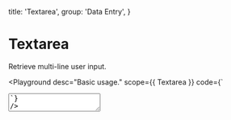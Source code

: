
  title: 'Textarea',
  group: 'Data Entry',
}

# Textarea

Retrieve multi-line user input.

<Playground
  desc="Basic usage."
  scope={{ Textarea }}
  code={`
<Textarea placeholder="Please enter a description." />
`}
/>

<Playground
  title="disabled"
  desc="Disable interactive textarea."
  scope={{ Textarea }}
  code={`
<Textarea width="100%" disabled placeholder="Now is the optimal workflow for frontend teams. All-in-one: Static and JAMstack deployment, Serverless Functions, and Global CDN." />
`}
/>

<Playground
  title="Type"
  desc="Differentiate states by color."
  scope={{ Textarea, Spacer }}
  code={`
<>
  <Textarea type="success" height="65px" value="Success" />
  <Spacer w={.5} inline />
  <Textarea type="secondary" height="65px" value="Secondary" />
  <Spacer h={.5} />
  <Textarea type="warning" height="65px" value="Warning" />
  <Spacer w={.5} inline />
  <Textarea type="error" height="65px" value="Error" />
</>
`}
/>

<Playground
  title="get change"
  desc="Capture changes in textarea."
  scope={{ Textarea, useState }}
  code={`
() => {
  const [value, setValue] = useState()
  const handler = (e) => {
    setValue(e.target.value)
    console.log(e.target.value)
  }
  return (
    <Textarea width="100%"
     value={value}
     onChange={handler}
     placeholder="Now is the optimal workflow for frontend teams. All-in-one: Static and JAMstack deployment, Serverless Functions, and Global CDN." />
  )
}
`}
/>

<Playground
  title={
    <>
      With <Code>useInput</Code>
    </>
  }
  desc="Use `hooks` to capture changes."
  scope={{ Textarea, useInput, Button, Spacer }}
  code={`
() => {
  const { setState, reset, bindings } = useInput('Now is the optimal workflow for frontend teams. All-in-one: Static and JAMstack deployment, Serverless Functions, and Global CDN.')
  return (
    <>
      <Textarea width="100%" {...bindings}/>
      <Spacer h={.5} />
      <Button auto type="secondary" scale={1/3} onClick={() => setState(Math.random().toString(32))}>set value</Button>
      <Spacer h={.5} />
      <Button auto scale={1/3} onClick={() => reset()}>reset value</Button>
    </>
  )
}
`}
/>

<Playground
  title="Imperative API"
  desc="Update component in an uncontrolled way."
  scope={{ Textarea, Spacer, Button }}
  code={`
() => {
  const ref = React.useRef(null)
  const setChange = () => {
    ref && (ref.current.value = Math.random().toString(32))
  }
  return (
    <>
      <Textarea initialValue="Hello" onChange={e => console.log(e.target.value)} ref={ref} />
      <Spacer h={.5} />
      <Button auto type="secondary" scale={1/3} onClick={setChange}>set value</Button>
    </>
  )
}
`}
/>

<Attributes edit="/app/components/textarea.mdx">
<Attributes.Title alias="Input.Textarea">Textarea.Props</Attributes.Title>

| Attribute        | Description    | Type                             | Accepted values                  | Default   |
| ---------------- | -------------- | -------------------------------- | -------------------------------- | --------- |
| **value**        | textarea value | `string`                         | -                                | -         |
| **initialValue** | textarea value | `string`                         | -                                | -         |
| **placeholder**  | placeholder    | `string`                         | -                                | -         |
| **type**         | current type   | `TextareaTypes`                  | [TextareaTypes](#textareatypes)  | `default` |
| **readOnly**     | native attr    | `boolean`                        | -                                | `false`   |
| **disabled**     | disable input  | `boolean`                        | -                                | `false`   |
| **onChange**     | change event   | `(e: React.ChangeEvent) => void` | -                                | -         |
| **resize**       | CSS attribute  | `CSSResize`                      | [CSSResize](#cssresize)          | `none`    |
| ...              | native props   | `TextareaHTMLAttributes`         | `'form', 'id', 'className', ...` | -         |

<Attributes.Title>useInput</Attributes.Title>

```ts
type useInput = (initialValue: string) => {
  state: string
  setState: Dispatch<SetStateAction<string>>
  currentRef: MutableRefObject<string>
  reset: () => void
  bindings: {
    value: string
    onChange: (event: React.ChangeEvent<HTMLInputElement>) => void
  }
}
```

<Attributes.Title>TextareaTypes</Attributes.Title>

```ts
type TextareaTypes = 'default' | 'secondary' | 'success' | 'warning' | 'error'
```

<Attributes.Title>CSSResize</Attributes.Title>

```ts
type CSSResize = 'none' | 'both' | 'horizontal' | 'vertical' | 'initial' | 'inherit'
```

</Attributes>
